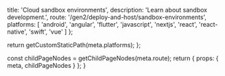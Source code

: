 
  title: 'Cloud sandbox environments',
  description: 'Learn about sandbox development.',
  route: '/gen2/deploy-and-host/sandbox-environments',
  platforms: [
    'android',
    'angular',
    'flutter',
    'javascript',
    'nextjs',
    'react',
    'react-native',
    'swift',
    'vue'
  ]
};

  return getCustomStaticPath(meta.platforms);
};

  const childPageNodes = getChildPageNodes(meta.route);
  return {
    props: {
      meta,
      childPageNodes
    }
  };
}

<Overview childPageNodes={props.childPageNodes} />
